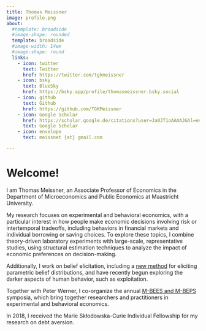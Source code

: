 ```yaml
---
title: Thomas Meissner
image: profile.png
about:
  #template: broadside
  #image-shape: rounded
  template: broadside
  #image-width: 14em
  #image-shape: round
  links:
    - icon: twitter
      text: Twitter
      href: https://twitter.com/tgkmeissner
    - icon: bsky
      text: BlueSky
      href: https://bsky.app/profile/thomasmeissner.bsky.social 
    - icon: github
      text: Github
      href: https://github.com/TGKMeissner
    - icon: Google Scholar 
      href: https://scholar.google.de/citations?user=Ja0JT1oAAAAJ&hl=en 
      text: Google Scholar
    - icon: envelope
      text: meissnet {at} gmail.com 

---
```



# Welcome!  

I am Thomas Meissner, an Associate Professor of Economics in the Department of Microeconomics and Public Economics at Maastricht University.

My research focuses on experimental and behavioral economics, with a particular interest in how people make economic decisions involving risk or intertemporal tradeoffs, including behaviors in financial markets and individual borrowing or saving choices. To explore these topics, I combine theory-driven laboratory experiments with large-scale, representative studies, using structural estimation techniques to analyze the impact of economic preferences on decision-making.  

Additionally, I work on belief elicitation, including a [new method](/tools) for eliciting parametric belief distributions, and have recently begun exploring the darker aspects of human behavior, such as exploitation.  

Together with Peter Werner, I co-organize the annual [M-BEES and M-BEPS](https://sites.google.com/view/mbees-mbeps/home) symposia, which bring together researchers and practitioners in experimental and behavioral economics.  

In 2018, I received the Marie Skłodowska-Curie Individual Fellowship for my research on debt aversion.  



